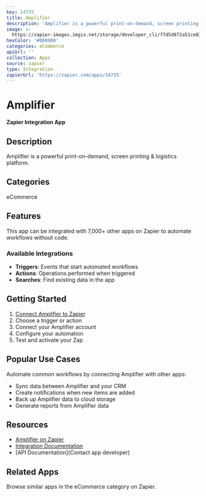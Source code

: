 ```yaml
---
key: 14735
title: Amplifier
description: 'Amplifier is a powerful print-on-demand, screen printing & logistics platform.'
image: >-
  https://zapier-images.imgix.net/storage/developer_cli/f7d5d872a51ce8373afc25c99768a8dc.png?auto=format%2Ccompress&ixlib=python-3.0.0&q=50
hexColor: '#000000'
categories: eCommerce
apiUrl: ''
collection: Apps
source: zapier
type: Integration
zapierUrl: 'https://zapier.com/apps/14735'
---
```

# Amplifier

**Zapier Integration App**

## Description

Amplifier is a powerful print-on-demand, screen printing & logistics platform.

## Categories

eCommerce

## Features

This app can be integrated with 7,000+ other apps on Zapier to automate workflows without code.

### Available Integrations

- **Triggers**: Events that start automated workflows
- **Actions**: Operations performed when triggered
- **Searches**: Find existing data in the app

## Getting Started

1. [Connect Amplifier to Zapier](https://zapier.com/apps/14735)
2. Choose a trigger or action
3. Connect your Amplifier account
4. Configure your automation
5. Test and activate your Zap

## Popular Use Cases

Automate common workflows by connecting Amplifier with other apps:

- Sync data between Amplifier and your CRM
- Create notifications when new items are added
- Back up Amplifier data to cloud storage
- Generate reports from Amplifier data

## Resources

- [Amplifier on Zapier](https://zapier.com/apps/14735)
- [Integration Documentation](https://zapier.com/apps/14735/integrations)
- [API Documentation](Contact app developer)

## Related Apps

Browse similar apps in the eCommerce category on Zapier.

